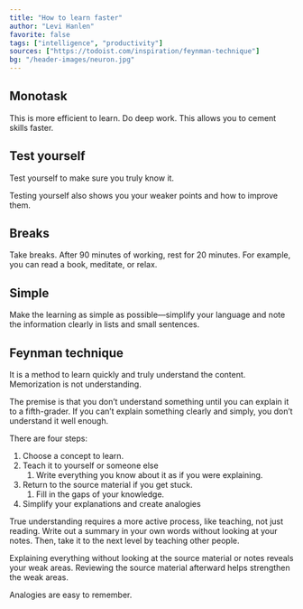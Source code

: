 ```yaml
---
title: "How to learn faster"
author: "Levi Hanlen"
favorite: false
tags: ["intelligence", "productivity"]
sources: ["https://todoist.com/inspiration/feynman-technique"]
bg: "/header-images/neuron.jpg"
---
```


## Monotask

This is more efficient to learn. Do deep work. This allows you to cement skills faster.

## Test yourself

Test yourself to make sure you truly know it.

Testing yourself also shows you your weaker points and how to improve them.

## Breaks

Take breaks. After 90 minutes of working, rest for 20 minutes. For example, you can read a book, meditate, or relax.

## Simple

Make the learning as simple as possible—simplify your language and note the information clearly in lists and small sentences.

## Feynman technique

It is a method to learn quickly and truly understand the content. Memorization is not understanding.

The premise is that you don’t understand something until you can explain it to a fifth-grader. If you can’t explain something clearly and simply, you don’t understand it well enough.

There are four steps:

1. Choose a concept to learn.
2. Teach it to yourself or someone else
   1. Write everything you know about it as if you were explaining.
3. Return to the source material if you get stuck.
   1. Fill in the gaps of your knowledge.
4. Simplify your explanations and create analogies

True understanding requires a more active process, like teaching, not just reading. Write out a summary in your own words without looking at your notes. Then, take it to the next level by teaching other people.

Explaining everything without looking at the source material or notes reveals your weak areas. Reviewing the source material afterward helps strengthen the weak areas.

Analogies are easy to remember.
